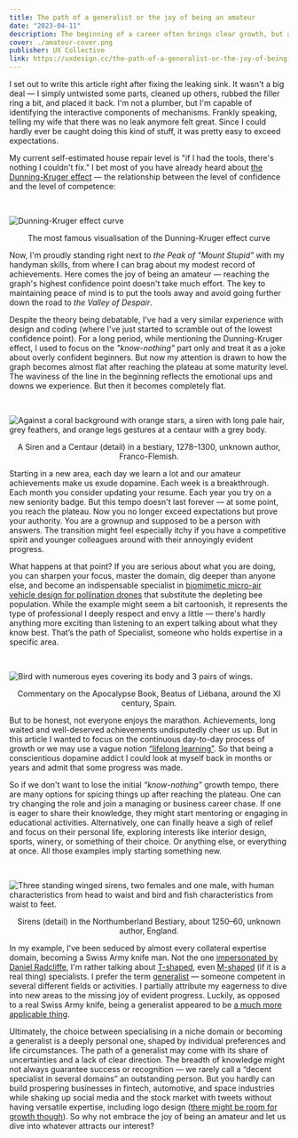 ```yaml
---
title: The path of a generalist or the joy of being an amateur
date: "2023-04-11"
description: The beginning of a career often brings clear growth, but at some point, we may find ourselves feeling stuck. Is this bad or normal, and what options are available?
cover: ./amateur-cover.png
publisher: UX Collective
link: https://uxdesign.cc/the-path-of-a-generalist-or-the-joy-of-being-an-amateur-79d91a8bf39a
---
```


I set out to write this article right after fixing the leaking sink. It wasn't a big deal — I simply untwisted some parts, cleaned up others, rubbed the filler ring a bit, and placed it back. I'm not a plumber, but I'm capable of identifying the interactive components of mechanisms. Frankly speaking, telling my wife that there was no leak anymore felt great. Since I could hardly ever be caught doing this kind of stuff, it was pretty easy to exceed expectations.

My current self-estimated house repair level is "if I had the tools, there's nothing I couldn't fix." I bet most of you have already heard about [the Dunning-Kruger effect](https://en.wikipedia.org/wiki/Dunning%E2%80%93Kruger_effect) — the relationship between the level of confidence and the level of competence:

<br />

![Dunning-Kruger effect curve](./graph.svg)

<figcaption align="center">
  The most famous visualisation of the Dunning-Kruger effect curve
</figcaption>

Now, I'm proudly standing right next to _the Peak of "Mount Stupid"_ with my handyman skills, from where I can brag about my modest record of achievements. Here comes the joy of being an amateur — reaching the graph's highest confidence point doesn't take much effort. The key to maintaining peace of mind is to put the tools away and avoid going further down the road to _the Valley of Despair_.

Despite the theory being debatable, I've had a very similar experience with design and coding (where I've just started to scramble out of the lowest confidence point). For a long period, while mentioning the Dunning-Kruger effect, I used to focus on the _"know-nothing"_ part only and treat it as a joke about overly confident beginners. But now my attention is drawn to how the graph becomes almost flat after reaching the plateau at some maturity level. The waviness of the line in the beginning reflects the emotional ups and downs we experience. But then it becomes completely flat.

<br />

![Against a coral background with orange stars, a siren with long pale hair, grey feathers, and orange legs gestures at a centaur with a grey body.](./siren-and-centaur.jpeg)

<figcaption align="center">
  A Siren and a Centaur (detail) in a bestiary, 1278–1300, unknown author,
  Franco-Flemish.
</figcaption>

Starting in a new area, each day we learn a lot and our amateur achievements make us exude dopamine. Each week is a breakthrough. Each month you consider updating your resume. Each year you try on a new seniority badge. But this tempo doesn't last forever — at some point, you reach the plateau. Now you no longer exceed expectations but prove your authority. You are a grownup and supposed to be a person with answers. The transition might feel especially itchy if you have a competitive spirit and younger colleagues around with their annoyingly evident progress.

What happens at that point? If you are serious about what you are doing, you can sharpen your focus, master the domain, dig deeper than anyone else, and become an indispensable specialist in [biomimetic micro-air vehicle design for pollination drones](https://www.mdpi.com/2313-7673/7/2/69) that substitute the depleting bee population. While the example might seem a bit cartoonish, it represents the type of professional I deeply respect and envy a little — there's hardly anything more exciting than listening to an expert talking about what they know best. That’s the path of Specialist, someone who holds expertise in a specific area.

<br />

![Bird with numerous eyes covering its body and 3 pairs of wings.](./beatus.png)

<figcaption align="center">
  Commentary on the Apocalypse Book, Beatus of Liébana, around the XI century,
  Spain.
</figcaption>

But to be honest, not everyone enjoys the marathon. Achievements, long waited and well-deserved achievements undisputedly cheer us up. But in this article I wanted to focus on the continuous day-to-day process of growth or we may use a vague notion [“lifelong learning”](https://en.wikipedia.org/wiki/Lifelong_learning). So that being a conscientious dopamine addict I could look at myself back in months or years and admit that some progress was made.

So if we don't want to lose the initial _“know-nothing”_ growth tempo, there are many options for spicing things up after reaching the plateau. One can try changing the role and join a managing or business career chase. If one is eager to share their knowledge, they might start mentoring or engaging in educational activities. Alternatively, one can finally heave a sigh of relief and focus on their personal life, exploring interests like interior design, sports, winery, or something of their choice. Or anything else, or everything at once. All those examples imply starting something new.

<br />

![Three standing winged sirens, two females and one male, with human characteristics from head to waist and bird and fish characteristics from waist to feet.](./sirens.jpg)

<figcaption align="center">
  Sirens (detail) in the Northumberland Bestiary, about 1250–60, unknown author,
  England.
</figcaption>

In my example, I've been seduced by almost every collateral expertise domain, becoming a Swiss Army knife man. Not the one [impersonated by Daniel Radcliffe](https://www.imdb.com/title/tt4034354/), I'm rather talking about [T-shaped](https://en.wikipedia.org/wiki/T-shaped_skills), even [M-shaped](https://www.mad.co/insights/the-mad-m-shaped-person) (if it is a real thing) specialists. I prefer the term [generalist](http://agilemodeling.com/essays/generalizingSpecialists.htm) — someone competent in several different fields or activities. I partially attribute my eagerness to dive into new areas to the missing joy of evident progress. Luckily, as opposed to a real Swiss Army knife, being a generalist appeared to be [a much more applicable thing](https://www.proofofconcept.pub/p/mastery-for-generalists).

Ultimately, the choice between specialising in a niche domain or becoming a generalist is a deeply personal one, shaped by individual preferences and life circumstances. The path of a generalist may come with its share of uncertainties and a lack of clear direction. The breadth of knowledge might not always guarantee success or recognition — we rarely call a “decent specialist in several domains” an outstanding person. But you hardly can build prospering businesses in fintech, automotive, and space industries while shaking up social media and the stock market with tweets without having versatile expertise, including logo design ([there might be room for growth though](https://techcrunch.com/2023/04/03/twitters-new-homepage-logo-is-very-doge-y/)). So why not embrace the joy of being an amateur and let us dive into whatever attracts our interest?
